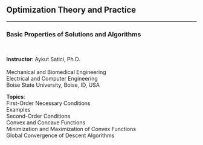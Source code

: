 ## Optimization Theory and Practice {.center .smaller}
<!-- ###################################################################### -->

<hr>

### Basic Properties of Solutions and Algorithms

<br/>

::: {layout="[120, 150]"}
__Instructor__: Aykut Satici, Ph.D. <br>
<br>
Mechanical and Biomedical Engineering <br>
Electrical and Computer Engineering <br>
Boise State University, Boise, ID, USA

__Topics__: <br>
First-Order Necessary Conditions <br>
Examples <br>
Second-Order Conditions <br>
Convex and Concave Functions <br>
Minimization and Maximization of Convex Functions <br>
Global Convergence of Descent Algorithms <br>
:::
